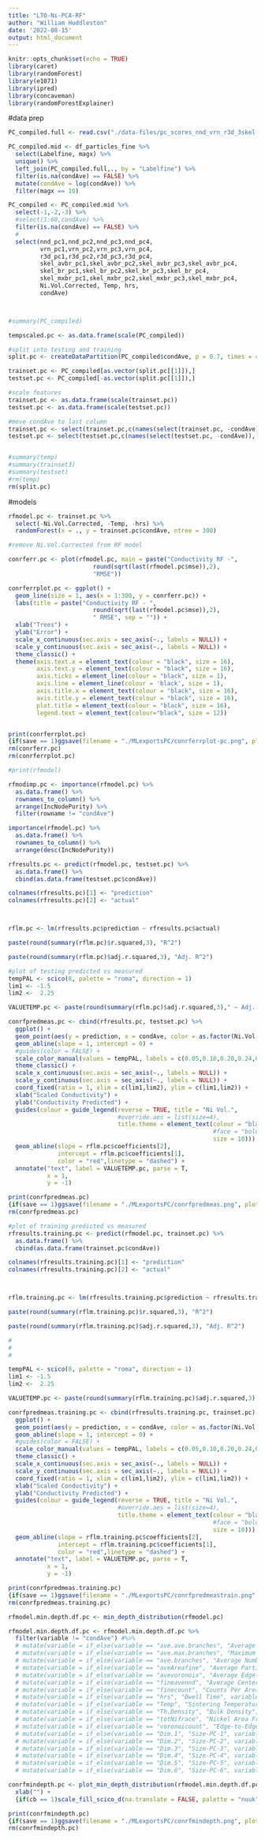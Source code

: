 ```yaml
---
title: "LTO-Ni-PCA-RF"
author: "William Huddleston"
date: '2022-08-15'
output: html_document
---
```


```r
knitr::opts_chunk$set(echo = TRUE)
library(caret)
library(randomForest)
library(e1071)
library(ipred)
library(concaveman)
library(randomForestExplainer)
```

#data prep

```r
PC_compiled.full <- read.csv("./data-files/pc_scores_nnd_vrn_r3d_3skel.csv")

PC_compiled.mid <- df_particles_fine %>%
  select(Labelfine, magx) %>%
  unique() %>%
  left_join(PC_compiled.full,., by = "Labelfine") %>%
  filter(is.na(condAve) == FALSE) %>%
  mutate(condAve = log(condAve)) %>%
  filter(magx == 10)

PC_compiled <- PC_compiled.mid %>%
  select(-1,-2,-3) %>%
  #select(1:60,condAve) %>%
  filter(is.na(condAve) == FALSE) %>%
  #
  select(nnd_pc1,nnd_pc2,nnd_pc3,nnd_pc4,
         vrn_pc1,vrn_pc2,vrn_pc3,vrn_pc4,
         r3d_pc1,r3d_pc2,r3d_pc3,r3d_pc4,
         skel_avbr_pc1,skel_avbr_pc2,skel_avbr_pc3,skel_avbr_pc4,
         skel_br_pc1,skel_br_pc2,skel_br_pc3,skel_br_pc4,
         skel_mxbr_pc1,skel_mxbr_pc2,skel_mxbr_pc3,skel_mxbr_pc4,
         Ni.Vol.Corrected, Temp, hrs,
         condAve)



#summary(PC_compiled)
```

```r
tempscaled.pc <- as.data.frame(scale(PC_compiled))

#split into testing and training
split.pc <- createDataPartition(PC_compiled$condAve, p = 0.7, times = 4)

trainset.pc <- PC_compiled[as.vector(split.pc[[1]]),]
testset.pc <- PC_compiled[-as.vector(split.pc[[1]]),]

#scale features
trainset.pc <- as.data.frame(scale(trainset.pc))
testset.pc <- as.data.frame(scale(testset.pc))

#move condAve to last column
trainset.pc <- select(trainset.pc,c(names(select(trainset.pc, -condAve)), "condAve"))
testset.pc <- select(testset.pc,c(names(select(testset.pc, -condAve)), "condAve"))


#summary(temp)
#summary(trainset3)
#summary(testset)
#rm(temp)
rm(split.pc)
```


#models

```r

rfmodel.pc <- trainset.pc %>%
  select(-Ni.Vol.Corrected, -Temp, -hrs) %>%
  randomForest(x = ., y = trainset.pc$condAve, ntree = 300)

#remove Ni.Vol.Corrected from RF model

conrferr.pc <- plot(rfmodel.pc, main = paste("Conductivity RF -", 
                        round(sqrt(last(rfmodel.pc$mse)),2),
                        "RMSE"))

conrferrplot.pc <- ggplot() +
  geom_line(size = 1, aes(x = 1:300, y = conrferr.pc)) +
  labs(title = paste("Conductivity RF - ", 
                        round(sqrt(last(rfmodel.pc$mse)),2),
                        " RMSE", sep = "")) +
  xlab("Trees") +
  ylab("Error") +
  scale_x_continuous(sec.axis = sec_axis(~., labels = NULL)) +
  scale_y_continuous(sec.axis = sec_axis(~., labels = NULL)) +
  theme_classic() +
  theme(axis.text.x = element_text(colour = "black", size = 16),
        axis.text.y = element_text(colour = "black", size = 16),
        axis.ticks = element_line(colour = "black", size = 1),
        axis.line = element_line(colour = 'black', size = 1),
        axis.title.x = element_text(colour = "black", size = 16),
        axis.title.y = element_text(colour = "black", size = 16),
        plot.title = element_text(colour = "black", size = 16),
        legend.text = element_text(colour="black", size = 12))


print(conrferrplot.pc)
{if(save == 1)ggsave(filename = "./MLexportsPC/conrferrplot-pc.png", plot = conrferrplot.pc, device = "png", width = 6,height = 4, units = "in")}
rm(conrferr.pc)
rm(conrferrplot.pc)

#print(rfmodel)
```

```r
rfmodimp.pc <- importance(rfmodel.pc) %>%
  as.data.frame() %>%
  rownames_to_column() %>%
  arrange(IncNodePurity) %>%
  filter(rowname != "condAve")

importance(rfmodel.pc) %>%
  as.data.frame() %>%
  rownames_to_column() %>%
  arrange(desc(IncNodePurity))
```

<!--
```r
rfmodimp.verb.pc <- rfmodimp.pc %>%
  mutate(variable = rowname) %>%
  select(-rowname) #%>%
  # mutate(variable = if_else(variable == "ave.ave.branches", "Average Branch Length", variable)) %>%
  # mutate(variable = if_else(variable == "ave.max.branches", "Maximum Branch Length", variable)) %>%
  # mutate(variable = if_else(variable == "ave.branches", "Average Number of Branches", variable)) %>%
  # mutate(variable = if_else(variable == "aveAreafine", "Average Particle Area", variable)) %>%
  # mutate(variable = if_else(variable == "avevoronoix", "Average Edge-to-Edge Spacing", variable)) %>%
  # mutate(variable = if_else(variable == "fineavennd", "Average Center-to-Center Spacing", variable)) %>%
  # mutate(variable = if_else(variable == "finecount", "Counts Per Area", variable)) %>%
  # mutate(variable = if_else(variable == "hrs", "Dwell Time", variable)) %>%
  # mutate(variable = if_else(variable == "Temp", "Sintering Temperature", variable)) %>%
  # mutate(variable = if_else(variable == "Th.Density", "Bulk Density", variable)) %>%
  # mutate(variable = if_else(variable == "totNifrace", "Nickel Area Fraction", variable)) %>%
  # mutate(variable = if_else(variable == "voronoicount", "Edge-to-Edge Complexity", variable)) %>%
  # mutate(variable = if_else(variable == "Dim.1", "Size-PC-1", variable)) %>%
  # mutate(variable = if_else(variable == "Dim.2", "Size-PC-2", variable)) %>%
  # mutate(variable = if_else(variable == "Dim.3", "Size-PC-3", variable)) %>%
  # mutate(variable = if_else(variable == "Dim.4", "Size-PC-4", variable)) %>%
  # mutate(variable = if_else(variable == "Dim.5", "Size-PC-5", variable)) %>%
  # mutate(variable = if_else(variable == "Dim.6", "Size-PC-6", variable))

ggplot() +
  geom_point(data = rfmodimp.verb.pc, aes(x = variable, y = -IncNodePurity*10))



# conrfnode <- dotchart(rfmodimp.verb$IncNodePurity, labels = rfmodimp.verb$variable, main = "Conductivity RF")
# 
# print(conrfnode)
# {if(save == 1)ggsave(filename = "./MLexports/conrfnode.png", plot = conrfnode, 
#          device = "png", width = 6,height = 4, units = "in")}
# rm(conrfnode)

#{if(save == 1)png("./MLexports/conrfnode-pc.png")} #uncomment to save
print(dotchart(rfmodimp.verb.pc$IncNodePurity, labels = rfmodimp.verb.pc$variable, main = "Conductivity RF"))
dev.off()


#somehow combine node purity and depth information?
```
-->

```r
rfresults.pc <- predict(rfmodel.pc, testset.pc) %>%
  as.data.frame() %>%
  cbind(as.data.frame(testset.pc$condAve))

colnames(rfresults.pc)[1] <- "prediction"
colnames(rfresults.pc)[2] <- "actual"



rflm.pc <- lm(rfresults.pc$prediction ~ rfresults.pc$actual)

paste(round(summary(rflm.pc)$r.squared,3), "R^2")

paste(round(summary(rflm.pc)$adj.r.squared,3), "Adj. R^2")
```

```r
#plot of testing predicted vs measured
tempPAL <- scico(8, palette = "roma", direction = 1)
lim1 <- -1.5
lim2 <-  2.25

VALUETEMP.pc <- paste(round(summary(rflm.pc)$adj.r.squared,3)," ~ Adj. ~ R^2",sep = "")

conrfpredmeas.pc <- cbind(rfresults.pc, testset.pc) %>%
  ggplot() +
  geom_point(aes(y = prediction, x = condAve, color = as.factor(Ni.Vol.Corrected))) +
  geom_abline(slope = 1, intercept = 0) +
  #guides(color = FALSE) +
  scale_color_manual(values = tempPAL, labels = c(0.05,0.10,0.20,0.24,0.28,0.35,0.40,0.50)) +
  theme_classic() +
  scale_x_continuous(sec.axis = sec_axis(~., labels = NULL)) +
  scale_y_continuous(sec.axis = sec_axis(~., labels = NULL)) +
  coord_fixed(ratio = 1, xlim = c(lim1,lim2), ylim = c(lim1,lim2)) +
  xlab("Scaled Conductivity") +
  ylab("Conductivity Predicted") +
  guides(colour = guide_legend(reverse = TRUE, title = "Ni Vol.", 
                               #override.aes = list(size=4), 
                               title.theme = element_text(colour = "black",
                                                          #face = "bold",
                                                          size = 10))) +
  geom_abline(slope = rflm.pc$coefficients[2], 
              intercept = rflm.pc$coefficients[1],
              color = "red",linetype = "dashed") +
  annotate("text", label = VALUETEMP.pc, parse = T,
           x = 1, 
           y = -1)

print(conrfpredmeas.pc)
{if(save == 1)ggsave(filename = "./MLexportsPC/conrfpredmeas.png", plot = conrfpredmeas.pc, device = "png", width = 6,height = 4, units = "in")}
rm(conrfpredmeas.pc)

```

```r
#plot of training predicted vs measured
rfresults.training.pc <- predict(rfmodel.pc, trainset.pc) %>%
  as.data.frame() %>%
  cbind(as.data.frame(trainset.pc$condAve))

colnames(rfresults.training.pc)[1] <- "prediction"
colnames(rfresults.training.pc)[2] <- "actual"



rflm.training.pc <- lm(rfresults.training.pc$prediction ~ rfresults.training.pc$actual)

paste(round(summary(rflm.training.pc)$r.squared,3), "R^2")

paste(round(summary(rflm.training.pc)$adj.r.squared,3), "Adj. R^2")

#
#
#

tempPAL <- scico(8, palette = "roma", direction = 1)
lim1 <- -1.5
lim2 <-  2.25

VALUETEMP.pc <- paste(round(summary(rflm.training.pc)$adj.r.squared,3)," ~ Adj. ~ R^2",sep = "")

conrfpredmeas.training.pc <- cbind(rfresults.training.pc, trainset.pc) %>%
  ggplot() +
  geom_point(aes(y = prediction, x = condAve, color = as.factor(Ni.Vol.Corrected))) +
  geom_abline(slope = 1, intercept = 0) +
  #guides(color = FALSE) +
  scale_color_manual(values = tempPAL, labels = c(0.05,0.10,0.20,0.24,0.28,0.35,0.40,0.50)) +
  theme_classic() +
  scale_x_continuous(sec.axis = sec_axis(~., labels = NULL)) +
  scale_y_continuous(sec.axis = sec_axis(~., labels = NULL)) +
  coord_fixed(ratio = 1, xlim = c(lim1,lim2), ylim = c(lim1,lim2)) +
  xlab("Scaled Conductivity") +
  ylab("Conductivity Predicted") +
  guides(colour = guide_legend(reverse = TRUE, title = "Ni Vol.", 
                               #override.aes = list(size=4), 
                               title.theme = element_text(colour = "black",
                                                          #face = "bold",
                                                          size = 10))) +
  geom_abline(slope = rflm.training.pc$coefficients[2], 
              intercept = rflm.training.pc$coefficients[1],
              color = "red",linetype = "dashed") +
  annotate("text", label = VALUETEMP.pc, parse = T,
           x = 1, 
           y = -1)

print(conrfpredmeas.training.pc)
{if(save == 1)ggsave(filename = "./MLexportsPC/conrfpredmeastrain.png", plot = conrfpredmeas.training.pc, device = "png", width = 6,height = 4, units = "in")}
rm(conrfpredmeas.training.pc)


```



```r
rfmodel.min.depth.df.pc <- min_depth_distribution(rfmodel.pc)

rfmodel.min.depth.df.pc <- rfmodel.min.depth.df.pc %>%
  filter(variable != "condAve") #%>%
  # mutate(variable = if_else(variable == "ave.ave.branches", "Average Branch Length", variable)) %>%
  # mutate(variable = if_else(variable == "ave.max.branches", "Maximum Branch Length", variable)) %>%
  # mutate(variable = if_else(variable == "ave.branches", "Average Number of Branches", variable)) %>%
  # mutate(variable = if_else(variable == "aveAreafine", "Average Particle Area", variable)) %>%
  # mutate(variable = if_else(variable == "avevoronoix", "Average Edge-to-Edge Spacing", variable)) %>%
  # mutate(variable = if_else(variable == "fineavennd", "Average Center-to-Center Spacing", variable)) %>%
  # mutate(variable = if_else(variable == "finecount", "Counts Per Area", variable)) %>%
  # mutate(variable = if_else(variable == "hrs", "Dwell Time", variable)) %>%
  # mutate(variable = if_else(variable == "Temp", "Sintering Temperature", variable)) %>%
  # mutate(variable = if_else(variable == "Th.Density", "Bulk Density", variable)) %>%
  # mutate(variable = if_else(variable == "totNifrace", "Nickel Area Fraction", variable)) %>%
  # mutate(variable = if_else(variable == "voronoicount", "Edge-to-Edge Complexity", variable)) %>%
  # mutate(variable = if_else(variable == "Dim.1", "Size-PC-1", variable)) %>%
  # mutate(variable = if_else(variable == "Dim.2", "Size-PC-2", variable)) %>%
  # mutate(variable = if_else(variable == "Dim.3", "Size-PC-3", variable)) %>%
  # mutate(variable = if_else(variable == "Dim.4", "Size-PC-4", variable)) %>%
  # mutate(variable = if_else(variable == "Dim.5", "Size-PC-5", variable)) %>%
  # mutate(variable = if_else(variable == "Dim.6", "Size-PC-6", variable))

conrfmindepth.pc <- plot_min_depth_distribution(rfmodel.min.depth.df.pc, k = 30) +
  xlab("") +
  {if(cb == 1)scale_fill_scico_d(na.translate = FALSE, palette = "nuuk", direction = 1, begin = 0, end = 1)}

print(conrfmindepth.pc)
{if(save == 1)ggsave(filename = "./MLexportsPC/conrfmindepth.png", plot = conrfmindepth.pc, device = "png", width = 7.29,height = 4.5, units = "in")}
rm(conrfmindepth.pc)
```



